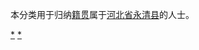 {{Catnav|頁面分類|各種主題的頁面分類|依中国各省来作的分类|各地中国人|河北人|廊坊人}}
{{Catnav|頁面分類|人物|各國人物|中国人|各地中国人|河北人|廊坊人}}

本分类用于归纳[[籍贯|籍贯]]属于[[河北省|河北省]][[永清县|永清县]]的人士。

[[Category:廊坊人|*]]
[[Category:永清县|*]]